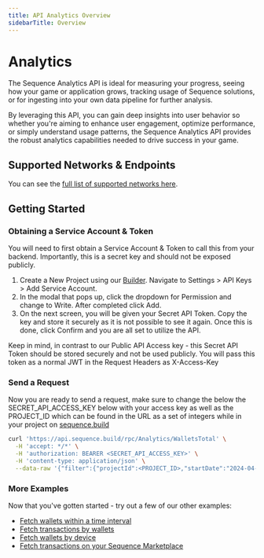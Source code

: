 ---
title: API Analytics Overview
sidebarTitle: Overview
---

# Analytics

The Sequence Analytics API is ideal for measuring your progress, seeing how your game or application grows, tracking usage of Sequence solutions, or for ingesting into your own data pipeline for further analysis.

By leveraging this API, you can gain deep insights into user behavior so whether you're aiming to enhance user engagement, optimize performance, or simply understand usage patterns, the Sequence Analytics API provides the robust analytics capabilities needed to drive success in your game.

## Supported Networks & Endpoints

You can see the [full list of supported networks here](https://status.sequence.info).

## Getting Started

### Obtaining a Service Account & Token

You will need to first obtain a Service Account & Token to call this from your backend. Importantly, this is a secret key and should not be exposed publicly.

1. Create a New Project using our [Builder](https://sequence.build). Navigate to Settings > API Keys > Add Service Account.
2. In the modal that pops up, click the dropdown for Permission and change to Write. After completed click Add.
3. On the next screen, you will be given your Secret API Token. Copy the key and store it securely as it is not possible to see it again. Once this is done, click Confirm and you are all set to utilize the API.

Keep in mind, in contrast to our Public API Access key - this Secret API Token should be stored securely and not be used publicly. You will pass this token as a normal JWT in the Request Headers as X-Access-Key

### Send a Request

Now you are ready to send a request, make sure to change the below the SECRET_API_ACCESS_KEY below with your access key as well as the PROJECT_ID which can be found in the URL as a set of integers while in your project on [sequence.build](https://sequence.build)

```sh cURL
curl 'https://api.sequence.build/rpc/Analytics/WalletsTotal' \
  -H 'accept: */*' \
  -H 'authorization: BEARER <SECRET_API_ACCESS_KEY>' \
  -H 'content-type: application/json' \
  --data-raw '{"filter":{"projectId":<PROJECT_ID>,"startDate":"2024-04-23","endDate":"2024-05-23"}}'
```

### More Examples

Now that you've gotten started - try out a few of our other examples:

- [Fetch wallets within a time interval](/api-references/analytics/examples/wallets#fetch-wallets-for-a-time-interval-for-a-project-id)
- [Fetch transactions by wallets](/api-references/analytics/examples/wallets#fetch-transactions-by-wallets)
- [Fetch wallets by device](/api-references/analytics/examples/wallets#fetch-wallets-by-device)
- [Fetch transactions on your Sequence Marketplace](/api-references/analytics/examples/marketplace#fetch-transactions-on-your-marketplace)
